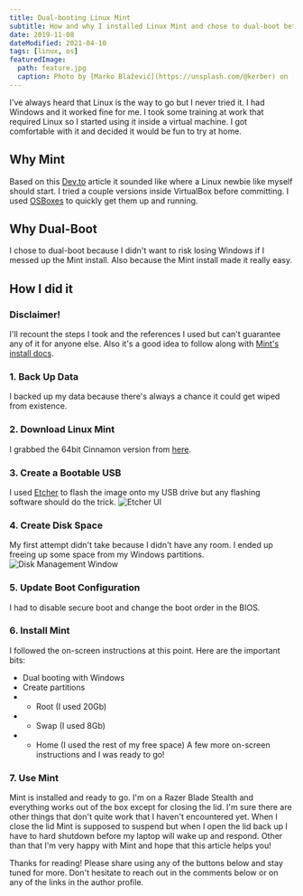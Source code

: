 ```yaml
---
title: Dual-booting Linux Mint
subtitle: How and why I installed Linux Mint and chose to dual-boot between it and Windows
date: 2019-11-08
dateModified: 2021-04-10
tags: [linux, os]
featuredImage:
  path: feature.jpg
  caption: Photo by [Marko Blažević](https://unsplash.com/@kerber) on [Unsplash](https://unsplash.com)
---
```


I've always heard that Linux is the way to go but I never tried it. I had Windows and it worked fine for me. I took some training at work that required Linux so I started using it inside a virtual machine. I got comfortable with it and decided it would be fun to try at home.

## Why Mint

Based on this [Dev.to](https://dev.to/pluralsight/which-distribution-of-linux-should-i-use-51g7) article it sounded like where a Linux newbie like myself should start. I tried a couple versions inside VirtualBox before committing. I used [OSBoxes](https://www.osboxes.org/) to quickly get them up and running.

## Why Dual-Boot

I chose to dual-boot because I didn't want to risk losing Windows if I messed up the Mint install. Also because the Mint install made it really easy.

## How I did it

### Disclaimer!

I'll recount the steps I took and the references I used but can't guarantee any of it for anyone else.
Also it's a good idea to follow along with [Mint's install docs](https://www.linuxmint.com/documentation.php).

### 1. Back Up Data

I backed up my data because there's always a chance it could get wiped from existence.

### 2. Download Linux Mint

I grabbed the 64bit Cinnamon version from [here](https://linuxmint.com/download.php).

### 3. Create a Bootable USB

I used [Etcher](https://www.balena.io/etcher/) to flash the image onto my USB drive but any flashing software should do the trick.
![Etcher UI](etcher.png 'Etcher UI')

### 4. Create Disk Space

My first attempt didn't take because I didn't have any room. I ended up freeing up some space from my Windows partitions.
![Disk Management Window](disk.png 'Disk Management Window')

### 5. Update Boot Configuration

I had to disable secure boot and change the boot order in the BIOS.

### 6. Install Mint

I followed the on-screen instructions at this point. Here are the important bits:

- Dual booting with Windows
- Create partitions
- - Root (I used 20Gb)
- - Swap (I used 8Gb)
- - Home (I used the rest of my free space)
    A few more on-screen instructions and I was ready to go!

### 7. Use Mint

Mint is installed and ready to go. I'm on a Razer Blade Stealth and everything works out of the box except for closing the lid. I'm sure there are other things that don't quite work that I haven't encountered yet. When I close the lid Mint is supposed to suspend but when I open the lid back up I have to hard shutdown before my laptop will wake up and respond.
Other than that I'm very happy with Mint and hope that this article helps you!

Thanks for reading! Please share using any of the buttons below and stay tuned for more. Don't hesitate to reach out in the comments below or on any of the links in the author profile.
